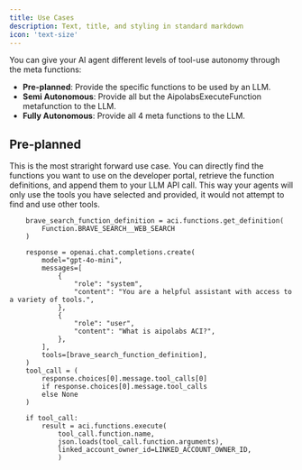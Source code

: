 ```yaml
---
title: Use Cases
description: Text, title, and styling in standard markdown
icon: 'text-size'
---
```


You can give your AI agent different levels of tool-use autonomy through the meta functions:

- **Pre-planned**: Provide the specific functions to be used by an LLM.
- **Semi Autonomous**: Provide all but the AipolabsExecuteFunction metafunction to the LLM.
- **Fully Autonomous**: Provide all 4 meta functions to the LLM.

## Pre-planned

This is the most straright forward use case. You can directly find the functions you want to use on the developer portal, retrieve the function definitions, and append them to your LLM API call. This way your agents will only use the tools you have selected and provided, it would not attempt to find and use other tools.
```
    brave_search_function_definition = aci.functions.get_definition(
        Function.BRAVE_SEARCH__WEB_SEARCH
    )

    response = openai.chat.completions.create(
        model="gpt-4o-mini",
        messages=[
            {
                "role": "system",
                "content": "You are a helpful assistant with access to a variety of tools.",
            },
            {
                "role": "user",
                "content": "What is aipolabs ACI?",
            },
        ],
        tools=[brave_search_function_definition],
    )
    tool_call = (
        response.choices[0].message.tool_calls[0]
        if response.choices[0].message.tool_calls
        else None
    )

    if tool_call:
        result = aci.functions.execute(
            tool_call.function.name,
            json.loads(tool_call.function.arguments),
            linked_account_owner_id=LINKED_ACCOUNT_OWNER_ID,
            )
```